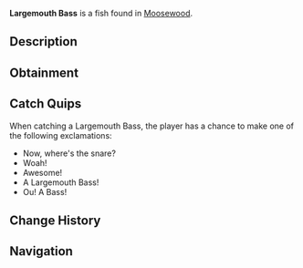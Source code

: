 {{FishInfobox
|image          = Largemouth Bass.png
|rarity         = Common
|sea            = First Sea
|location       = [[Moosewood]]
|sublocation    = Freshwater
|sources        = Fishing Rod
|radar_location = 
|xp             = 20
|weather        = Rain
|time           = 
|season         = Spring, Summer
|bait           = Worm
|base_weight    = 4.5
|base_value     = 85
|weight_range   = 3.5
|base_chance    = 75
|base_resil     = 80
}}
'''Largemouth Bass''' is a {{Rarity|Common}} fish found in [[Moosewood]].

== Description ==
{{Description|The Largemouth Bass is a common freshwater fish found in Moosewood known for its large mouth and aggressive feeding behaviour. It's found in various habitats, such as lakes, ponds, and rivers, where the water is warm and there's plenty of vegetation. Largemouth Bass are also known for their camouflage, with a greenish color on their backs that helps them blend in with their surroundings.|Bestiary Entry}}

== Obtainment ==
{{Description|Found in Moosewoods freshwater. Seems to prefer worms and other small baits.|Bestiary Hint}}
{{Fish Availability|
Moosewood/Freshwater Pond
Terrapin Island/Olm Cave
Terrapin Island/Surrounding Ocean
|top_rods      = 
Leviathan's Fang Rod\284201.17\187615.96;
Trident Rod\273915.34\138169.29;
Free Spirit Rod\269978.59\137923.66;
No-Life Rod\255019.17\207927.69;
Azure Of Lagoon\250659.77\210194.42;
Training Rod\185086.46\185086.46;
Egg Rod\233096.06\236453.41;
Verdant Shear Rod\231957.04\228421.69;
Abyssal Specter Rod\235714.92\225223.97;
Firefly Rod\228138.02\225205.68;
Blazebringer Rod\232281.42\219378.64;
Seraphic Rod\244262.15\196356.71;
Ethereal Prism Rod\239116.41\107413.57;
Challenger's Rod\235807.6\179727.75;
Depthseeker Rod\234228.15\209792.31;
Rod Of The Forgotten Fang\233056.37\179301.28;
Zeus Rod\231078.39\217926.08;
Rod Of The Depths\229913.95\163079.16;
Rod Of The Exalted One\228770.08\157519.12;
Avalanche Rod\221508.72\189049.68;
Volcanic Rod\220065.58\212847.38;
Steady Rod\104170.36\102831.42
|recommended   = Trident Rod
}}

== Catch Quips ==
When catching a Largemouth Bass, the player has a chance to make one of the following exclamations:
* Now, where's the snare?
* Woah!
* Awesome!
* A Largemouth Bass!
* Ou! A Bass!

== Change History ==
{{Change History|{{subst:Current Version}}}}

== Navigation ==
{{Fish Navbox|Moosewood}}